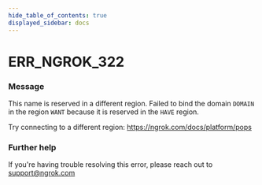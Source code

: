 ```yaml
---
hide_table_of_contents: true
displayed_sidebar: docs
---
```



# ERR_NGROK_322

### Message

This name is reserved in a different region.
Failed to bind the domain `DOMAIN` in the region `WANT` because it is reserved
in the `HAVE` region.

Try connecting to a different region: https://ngrok.com/docs/platform/pops

### Further help

If you're having trouble resolving this error, please reach out to [support@ngrok.com](mailto:support@ngrok.com?subject=Help%20with%20ERR_NGROK_322)

<ErrorDetails error="err_ngrok_322" />

